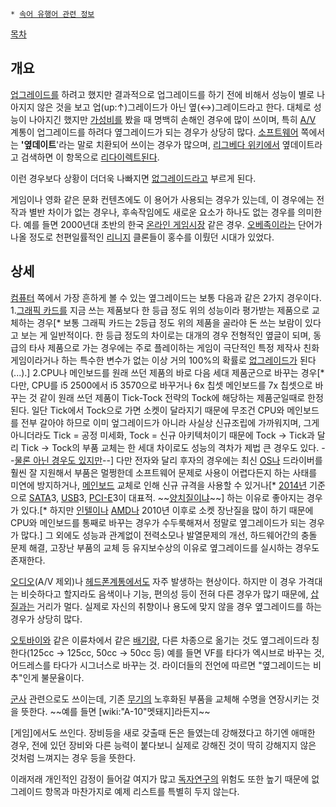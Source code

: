  * [[속어 유행어 관련 정보]]

[[목차]]

== 개요 ==
[[업그레이드]]를 하려고 했지만 결과적으로 업그레이드를 하기 전에 비해서 성능이 별로 나아지지 않은 것을 보고 업(up:↑)그레이드가 아닌 옆(↔)그레이드라고 한다. 대체로 성능이 나아지긴 했지만 [[가성비]]를 봤을 때 명백히 손해인 경우에 많이 쓰이며, 특히 [[A/V]] 계통이 업그레이드를 하려다 옆그레이드가 되는 경우가 상당히 많다. [[소프트웨어]] 쪽에서는 ''''옆데이트''''라는 말로 치환되어 쓰이는 경우가 많으며, [[리그베다 위키]]에서 옆데이트라고 검색하면 이 항목으로 [[리다이렉트]]된다.

이런 경우보다 상황이 더더욱 나빠지면 [[없그레이드]]라고 부르게 된다.

게임이나 영화 같은 문화 컨텐츠에도 이 용어가 사용되는 경우가 있는데, 이 경우에는 전작과 별반 차이가 없는 경우나, 후속작임에도 새로운 요소가 하나도 없는 경우를 의미한다. 예를 들면 2000년대 초반의 한국 [[온라인 게임]]시장 같은 경우. [[오베족]]이라는 단어가 나올 정도로 천편일률적인 [[리니지]] 클론들이 홍수를 이뤘던 시대가 있었다.

== 상세 ==
[[컴퓨터]] 쪽에서 가장 흔하게 볼 수 있는 옆그레이드는 보통 다음과 같은 2가지 경우이다. 1.[[그래픽 카드]]를 지금 쓰는 제품보다 한 등급 정도 위의 성능이라 평가받는 제품으로 교체하는 경우[* 보통 그래픽 카드는 2등급 정도 위의 제품을 골라야 돈 쓰는 보람이 있다고 보는 게 일반적이다. 한 등급 정도의 차이로는 대개의 경우 전형적인 옆글이 되며, 동급의 타사 제품으로 가는 경우에는 주로 플레이하는 게임이 극단적인 특정 제작사 친화 게임이라거나 하는 특수한 변수가 없는 이상 거의 100%의 확률로 [[없그레이드]]가 된다(...).] 2.CPU나 메인보드를 원래 쓰던 제품의 바로 다음 세대 제품군으로 바꾸는 경우[* 다만, CPU를 i5 2500에서 i5 3570으로 바꾸거나 6x 칩셋 메인보드를 7x 칩셋으로 바꾸는 것 같이 원래 쓰던 제품이 Tick-Tock 전략의 Tock에 해당하는 제품군일때로 한정된다. 일단 Tick에서 Tock으로 가면 소켓이 달라지기 때문에 무조건 CPU와 메인보드를 전부 갈아야 하므로 이미 엎그레이드가 아니라 사실상 신규조립에 가까워지며, 그게 아니더라도 Tick = 공정 미세화, Tock = 신규 아키텍처이기 때문에 Tock -> Tick과 달리 Tick -> Tock의 부품 교체는 한 세대 차이로도 성능의 격차가 제법 큰 경우도 있다. --[[인텔 하스웰 마이크로아키텍처|물론 아닌 경우도 있지만]]--] 다만 전자와 달리 후자의 경우에는 최신 [[OS]]나 드라이버를 훨씬 잘 지원해서 부품은 멀쩡한데 소프트웨어 문제로 사용이 어렵다든지 하는 사태를 미연에 방지하거나, [[메인보드]] 교체로 인해 신규 규격을 사용할 수 있거나[* [[2014년]] 기준으로 [[SATA]]3, [[USB]]3, [[PCI-E]]3이 대표적. ~~[[양치질]]이냐~~] 하는 이유로 좋아지는 경우가 있다.[* 하지만 [[인텔]]이나 [[AMD]]나 2010년 이후로 소켓 장난질을 많이 하기 때문에 CPU와 메인보드를 통째로 바꾸는 경우가 수두룩해져서 정말로 옆그레이드가 되는 경우가 많다.] 그 외에도 성능과 관계없이 전력소모나 발열문제의 개선, 하드웨어간의 충돌 문제 해결, 고장난 부품의 교체 등 유지보수상의 이유로 옆그레이드를 실시하는 경우도 존재한다.

[[오디오]](A/V 제외)나 [[헤드폰]]계통에서도 자주 발생하는 현상이다. 하지만 이 경우 가격대는 비슷하다고 할지라도 음색이나 기능, 편의성 등이 전혀 다른 경우가 많기 때문에, [[삽질]]과는 거리가 멀다. 실제로 자신의 취향이나 용도에 맞지 않을 경우 옆그레이드를 하는 경우가 상당히 많다.

[[오토바이]]와 같은 이륜차에서 같은 [[배기량]], 다른 차종으로 옮기는 것도 옆그레이드라 칭한다(125cc -> 125cc, 50cc -> 50cc 등) 예를 들면 VF를 타다가 엑시브로 바꾸는 것, 어드레스를 타다가 시그너스로 바꾸는 것. 라이더들의 전언에 따르면  "옆그레이드는 비추"인게 불문율이다.

[[군사]] 관련으로도 쓰이는데, 기존 [[무기]]의 노후화된 부품을 교체해 수명을 연장시키는 것을 뜻한다. ~~예를 들면 [wiki:"A-10"멧돼지]라든지~~

[게임]에서도 쓰인다. 장비등을 새로 갖출때 돈은 들였는데 강해졌다고 하기엔 애매한 경우, 전에 있던 장비와 다른 능력이 붙다보니 실제로 강해진 것이 딱히 강해지지 않은 것처럼 느껴지는 경우 등을 뜻한다.

이래저래 개인적인 감정이 들어갈 여지가 많고 [[독자연구]]의 위험도 또한 높기 때문에 없그레이드 항목과 마찬가지로 예제 리스트를 특별히 두지 않는다.
